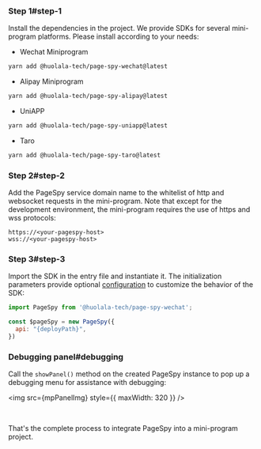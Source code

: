 

### Step 1#step-1

Install the dependencies in the project. We provide SDKs for several mini-program platforms. Please install according to your needs:

* Wechat Miniprogram
```bash
yarn add @huolala-tech/page-spy-wechat@latest
```
* Alipay Miniprogram
```bash
yarn add @huolala-tech/page-spy-alipay@latest
```
* UniAPP
```bash
yarn add @huolala-tech/page-spy-uniapp@latest
```
* Taro
```bash
yarn add @huolala-tech/page-spy-taro@latest
```

### Step 2#step-2

Add the PageSpy service domain name to the whitelist of http and websocket requests in the mini-program. Note that except for the development environment, the mini-program requires the use of https and wss protocols:

```
https://<your-pagespy-host>
wss://<your-pagespy-host>
```

### Step 3#step-3

Import the SDK in the entry file and instantiate it. The initialization parameters provide optional [configuration](./pagespy#constructor) to customize the behavior of the SDK:

```js
import PageSpy from '@huolala-tech/page-spy-wechat';

const $pageSpy = new PageSpy({
  api: "{deployPath}",
})
```

### Debugging panel#debugging

Call the `showPanel()` method on the created PageSpy instance to pop up a debugging menu for assistance with debugging:

<img src={mpPanelImg} style={{ maxWidth: 320 }} />

<br/>

That's the complete process to integrate PageSpy into a mini-program project.
